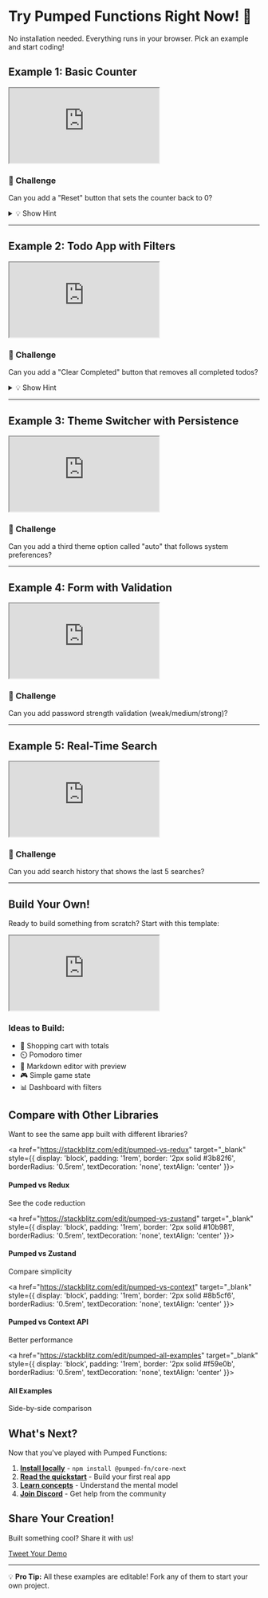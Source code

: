# Try Pumped Functions Right Now! 🚀

No installation needed. Everything runs in your browser. Pick an example and start coding!

## Example 1: Basic Counter

<iframe
  src="https://stackblitz.com/edit/pumped-functions-counter?embed=1&file=src/App.tsx&hideExplorer=1&theme=dark"
  style={{
    width: '100%',
    height: '600px',
    border: '0',
    borderRadius: '8px',
    overflow: 'hidden'
  }}
  title="Pumped Functions Counter Example"
  allow="accelerometer; ambient-light-sensor; camera; encrypted-media; geolocation; gyroscope; hid; microphone; midi; payment; usb; vr; xr-spatial-tracking"
  sandbox="allow-forms allow-modals allow-popups allow-presentation allow-same-origin allow-scripts"
></iframe>

### 🎯 Challenge
Can you add a "Reset" button that sets the counter back to 0? 

<details>
<summary>💡 Show Hint</summary>

Add this to the controller:
```typescript
reset: () => ctl.update(0)
```
</details>

---

## Example 2: Todo App with Filters

<iframe
  src="https://stackblitz.com/edit/pumped-functions-todo?embed=1&file=src/App.tsx&hideExplorer=1&theme=dark"
  style={{
    width: '100%',
    height: '700px',
    border: '0',
    borderRadius: '8px',
    overflow: 'hidden'
  }}
  title="Pumped Functions Todo Example"
  allow="accelerometer; ambient-light-sensor; camera; encrypted-media; geolocation; gyroscope; hid; microphone; midi; payment; usb; vr; xr-spatial-tracking"
  sandbox="allow-forms allow-modals allow-popups allow-presentation allow-same-origin allow-scripts"
></iframe>

### 🎯 Challenge
Can you add a "Clear Completed" button that removes all completed todos?

<details>
<summary>💡 Show Hint</summary>

Add this to the todoController:
```typescript
clearCompleted: () => ctl.update(todos => 
  todos.filter(todo => !todo.completed)
)
```
</details>

---

## Example 3: Theme Switcher with Persistence

<iframe
  src="https://stackblitz.com/edit/pumped-functions-theme?embed=1&file=src/App.tsx&hideExplorer=1&theme=dark"
  style={{
    width: '100%',
    height: '600px',
    border: '0',
    borderRadius: '8px',
    overflow: 'hidden'
  }}
  title="Pumped Functions Theme Example"
  allow="accelerometer; ambient-light-sensor; camera; encrypted-media; geolocation; gyroscope; hid; microphone; midi; payment; usb; vr; xr-spatial-tracking"
  sandbox="allow-forms allow-modals allow-popups allow-presentation allow-same-origin allow-scripts"
></iframe>

### 🎯 Challenge
Can you add a third theme option called "auto" that follows system preferences?

---

## Example 4: Form with Validation

<iframe
  src="https://stackblitz.com/edit/pumped-functions-form?embed=1&file=src/App.tsx&hideExplorer=1&theme=dark"
  style={{
    width: '100%',
    height: '700px',
    border: '0',
    borderRadius: '8px',
    overflow: 'hidden'
  }}
  title="Pumped Functions Form Example"
  allow="accelerometer; ambient-light-sensor; camera; encrypted-media; geolocation; gyroscope; hid; microphone; midi; payment; usb; vr; xr-spatial-tracking"
  sandbox="allow-forms allow-modals allow-popups allow-presentation allow-same-origin allow-scripts"
></iframe>

### 🎯 Challenge
Can you add password strength validation (weak/medium/strong)?

---

## Example 5: Real-Time Search

<iframe
  src="https://stackblitz.com/edit/pumped-functions-search?embed=1&file=src/App.tsx&hideExplorer=1&theme=dark"
  style={{
    width: '100%',
    height: '650px',
    border: '0',
    borderRadius: '8px',
    overflow: 'hidden'
  }}
  title="Pumped Functions Search Example"
  allow="accelerometer; ambient-light-sensor; camera; encrypted-media; geolocation; gyroscope; hid; microphone; midi; payment; usb; vr; xr-spatial-tracking"
  sandbox="allow-forms allow-modals allow-popups allow-presentation allow-same-origin allow-scripts"
></iframe>

### 🎯 Challenge
Can you add search history that shows the last 5 searches?

---

## Build Your Own!

Ready to build something from scratch? Start with this template:

<iframe
  src="https://stackblitz.com/edit/pumped-functions-starter?embed=1&file=src/App.tsx&hideExplorer=1&theme=dark"
  style={{
    width: '100%',
    height: '700px',
    border: '0',
    borderRadius: '8px',
    overflow: 'hidden'
  }}
  title="Pumped Functions Starter Template"
  allow="accelerometer; ambient-light-sensor; camera; encrypted-media; geolocation; gyroscope; hid; microphone; midi; payment; usb; vr; xr-spatial-tracking"
  sandbox="allow-forms allow-modals allow-popups allow-presentation allow-same-origin allow-scripts"
></iframe>

### Ideas to Build:
- 🛒 Shopping cart with totals
- ⏲️ Pomodoro timer
- 📝 Markdown editor with preview
- 🎮 Simple game state
- 📊 Dashboard with filters

## Compare with Other Libraries

Want to see the same app built with different libraries?

<div style={{display: 'grid', gridTemplateColumns: 'repeat(2, 1fr)', gap: '1rem', marginTop: '2rem'}}>

<a href="https://stackblitz.com/edit/pumped-vs-redux" target="_blank" style={{
  display: 'block',
  padding: '1rem',
  border: '2px solid #3b82f6',
  borderRadius: '0.5rem',
  textDecoration: 'none',
  textAlign: 'center'
}}>
  <h4 style={{margin: '0 0 0.5rem 0'}}>Pumped vs Redux</h4>
  <p style={{margin: 0, fontSize: '0.9rem', color: '#666'}}>See the code reduction</p>
</a>

<a href="https://stackblitz.com/edit/pumped-vs-zustand" target="_blank" style={{
  display: 'block',
  padding: '1rem',
  border: '2px solid #10b981',
  borderRadius: '0.5rem',
  textDecoration: 'none',
  textAlign: 'center'
}}>
  <h4 style={{margin: '0 0 0.5rem 0'}}>Pumped vs Zustand</h4>
  <p style={{margin: 0, fontSize: '0.9rem', color: '#666'}}>Compare simplicity</p>
</a>

<a href="https://stackblitz.com/edit/pumped-vs-context" target="_blank" style={{
  display: 'block',
  padding: '1rem',
  border: '2px solid #8b5cf6',
  borderRadius: '0.5rem',
  textDecoration: 'none',
  textAlign: 'center'
}}>
  <h4 style={{margin: '0 0 0.5rem 0'}}>Pumped vs Context API</h4>
  <p style={{margin: 0, fontSize: '0.9rem', color: '#666'}}>Better performance</p>
</a>

<a href="https://stackblitz.com/edit/pumped-all-examples" target="_blank" style={{
  display: 'block',
  padding: '1rem',
  border: '2px solid #f59e0b',
  borderRadius: '0.5rem',
  textDecoration: 'none',
  textAlign: 'center'
}}>
  <h4 style={{margin: '0 0 0.5rem 0'}}>All Examples</h4>
  <p style={{margin: 0, fontSize: '0.9rem', color: '#666'}}>Side-by-side comparison</p>
</a>

</div>

## What's Next?

Now that you've played with Pumped Functions:

1. **[Install locally](/install)** - `npm install @pumped-fn/core-next`
2. **[Read the quickstart](/quickstart)** - Build your first real app
3. **[Learn concepts](/concepts)** - Understand the mental model
4. **[Join Discord](https://discord.gg/pumped)** - Get help from the community

## Share Your Creation!

Built something cool? Share it with us!

<div style={{textAlign: 'center', marginTop: '2rem'}}>
  <a href="https://twitter.com/intent/tweet?text=I%20just%20tried%20@pumpedfn%20and%20built%20this%20in%205%20minutes!&url=YOUR_STACKBLITZ_URL" target="_blank" style={{
    display: 'inline-block',
    padding: '0.75rem 1.5rem',
    backgroundColor: '#1da1f2',
    color: 'white',
    borderRadius: '0.5rem',
    textDecoration: 'none',
    fontWeight: 'bold'
  }}>
    Tweet Your Demo
  </a>
</div>

---

<p style={{textAlign: 'center', marginTop: '3rem', color: '#666'}}>
  💡 <strong>Pro Tip:</strong> All these examples are editable! Fork any of them to start your own project.
</p>